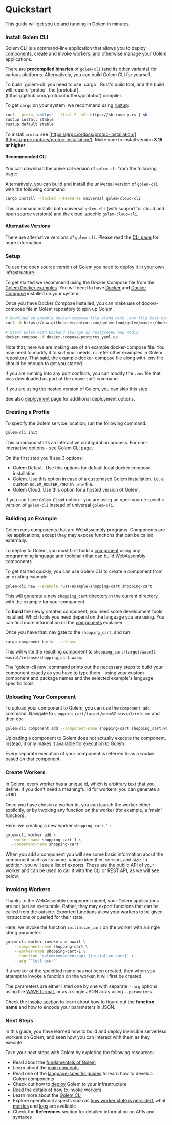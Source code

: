 
# Quickstart

This guide will get you up and running in Golem in minutes.

### Install Golem CLI

Golem CLI is a command-line application that allows you to deploy components,
create and invoke workers, and otherwise manage your Golem applications.

There are **precompiled binaries** of `golem-cli` (and its other variants) for
various platforms. Alternatively, you can build Golem CLI for yourself.

<Callout type="info">
To build `golem-cli` you need to use `cargo`, Rust's build tool, and the build will require `protoc`, the [protobuf](https://github.com/protocolbuffers/protobuf) compiler.

To get `cargo` on your system, we recommend using [rustup](https://rustup.rs/):

```bash filename="Terminal" copy
curl --proto '=https' --tlsv1.2 -sSf https://sh.rustup.rs | sh
rustup install stable
rustup default stable
```

To install `protoc` see [https://grpc.io/docs/protoc-installation/](https://grpc.io/docs/protoc-installation/).
Make sure to install version **3.15 or higher**.

</Callout>

#### Recommended CLI

You can download the universal version of `golem-cli` from the following page:

<Cards num={1}>
  <Card
    title="Golem Cloud Releases"
    href="https://github.com/golemcloud/golem-cloud-releases/releases"
  />
</Cards>

Alternatively, you can build and install the universal version of `golem-cli`
with the following command:

```bash filename="Terminal" copy
cargo install --locked --features universal golem-cloud-cli
```

This command installs both universal `golem-cli` (with support for cloud and
open source versions) and the cloud-specific `golem-cloud-cli`.

#### Alternative Versions

There are alternative versions of `golem-cli`. Please read the [CLI page](cli) for more information.

### Setup

To use the open source version of Golem you need to deploy it in your own infrastructure.

To get started we recommend using the Docker Compose file from the [Golem Docker examples](https://github.com/golemcloud/golem/tree/main/docker-examples). You will need to have [Docker](https://docs.docker.com/get-docker/) and [Docker Compose](https://docs.docker.com/compose/install/) installed on your system.

Once you have Docker Compose installed, you can make use of docker-compose file in Golem repository to spin up Golem.

```bash filename="Terminal" copy
# Download an example docker-compose file along with .env file that has a few common configurations
curl -O https://raw.githubusercontent.com/golemcloud/golem/master/docker-examples/local-postgres/compose.yaml -O  https://raw.githubusercontent.com/golemcloud/golem/master/docker-examples/local-postgres/.env

# Start Golem with backend storage as PostgreSQL and Redis
docker-compose -f docker-compose-postgres.yaml up
```

Note that, here we are making use of an example docker-compose file. You may
need to modify it to suit your needs, or refer other examples in Golem
[repository](https://github.com/golemcloud/golem/tree/main/docker-examples).
That said, the example docker-compose file along with .env file should be enough
to get you started.

If you are running into any port conflicts, you can modify the `.env` file that
was downloaded as part of the above `curl` command.

<Callout type="info">If you are using the hosted version of Golem, you can skip this step.</Callout>

See also [deployment](deploy) page for additional deployment
options.

### Creating a Profile

To specify the Golem service location, run the following command:

```bash filename="Terminal" copy
golem-cli init
```

This command starts an interactive configuration process. For non-interactive options - see [Golem CLI](cli) page.

On the first step you'll see 3 options:

- Golem Default. Use this options for default local docker compose installation.
- Golem. Use this option in case of a customised Golem installation, i.e. a custom `GOLEM_ROUTER_PORT` in `.env` file.
- Golem Cloud. Use this option for a hosted version of Golem.

If you can't see `Golem Cloud` option - you are using an open source specific version of `golem-cli` instead of universal `golem-cli`.

### Building an Example

Golem runs components that are WebAssembly programs. Components are like
applications, except they may expose functions that can be called externally.

To deploy to Golem, you must first build a [component](concepts/components)
using any programming language and toolchain that can build WebAssembly
components.

To get started quickly, you can use Golem CLI to create a component from an
existing example:

```bash filename="Terminal" copy
golem-cli new --example rust-example-shopping-cart shopping-cart
```

This will generate a new `shopping_cart` directory in the current directory with
the example for your component.

To **build** the newly created component, you need some development tools
installed. Which tools you need depend on the language you are using. You can
find more information on the [components](concepts/components) explainer.

Once you have that, navigate to the `shopping_cart`, and run:

```bash filename="Terminal" copy
cargo component build --release
```

This will write the resulting component to `shopping_cart/target/wasm32-wasip1/release/shopping_cart.wasm`.

<Callout>
  The `golem-cli new` command prints out the necessary steps to build your component exactly as you
  have to type them - using your custom component and package names and the selected example's
  language specific tools.
</Callout>

### Uploading Your Component

To upload your component to Golem, you can use the `component add` command. Navigate to `shopping_cart/target/wasm32-wasip1/release` and then do:

```bash filename="Terminal" copy
golem-cli component add --component-name shopping-cart shopping_cart.wasm
```

Uploading a component to Golem does not actually execute the component. Instead, it only makes it available for execution to Golem
.

Every separate execution of your component is referred to as a _worker_ based on that component.

### Create Workers

In Golem, every worker has a unique id, which is arbitrary text that you define. If you don't need a meaningful id for workers, you can generate a UUID.

Once you have chosen a worker id, you can launch the worker either explicitly, or by invoking any function on the worker (for example, a “main” function).

Here, we creating a new worker `shopping-cart-1` :

```bash filename="Terminal" copy
golem-cli worker add \
  --worker-name shopping-cart-1 \
  --component-name shopping-cart
```

When you add a component you will see some basic information about the component such as its name, unique identifier, version, and size. In addition, you will see a list of exports. These are the public API of your worker and can be used to call it with the CLI or REST API, as we will see below.

### Invoking Workers

Thanks to the WebAssembly component model, your Golem applications are not just an executable. Rather, they may export functions that can be called from the outside. Exported functions allow your workers to be given instructions or queried for their state.

Here, we invoke the function `initialize_cart` on the worker with a single string parameter:

```bash filename="Terminal" copy
golem-cli worker invoke-and-await \
    --component-name shopping-cart \
    --worker-name shopping-cart-1 \
    --function 'golem:component/api.{initialize-cart}' \
    --arg '"test-user"'
```

If a worker of the specified name has not been created, then when you attempt to invoke a function on the worker, it will first be created.

The parameters are either listed one by one with separate `--arg` options using the [WAVE format](https://github.com/lann/wasm-wave), or as a single JSON array using `--parameters`.

Check the [Invoke section](invoke) to learn about how to figure out the **function name** and how to encode your parameters in JSON.

### Next Steps

In this guide, you have learned how to build and deploy invincible serverless workers on Golem, and seen how you can interact with them as they execute.

Take your next steps with Golem by exploring the following resources:

- Read about the [fundamentals of Golem](fundamentals)
- Learn about the [main concepts](concepts)
- Read one of the [language-specific guides](develop-overview) to learn how to develop Golem components
- Check out how to [deploy](deploy) Golem to your infrastructure
- Read the details of how to [invoke workers](invoke)
- Learn more about the [Golem CLI](cli)
- Explore operational aspects such as [how worker state is persisted](operate/persistence), what [metrics](operate/metrics) and [logs](operate/logs) are available
- Check the **References** section for detailed information on APIs and syntaxes
